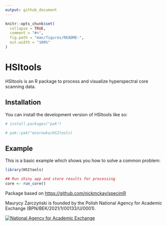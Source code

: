 ```yaml
---
output: github_document
---
```


<!-- README.md is generated from README.Rmd. Please edit that file -->

```r
knitr::opts_chunk$set(
  collapse = TRUE,
  comment = "#>",
  fig.path = "man/figures/README-",
  out.width = "100%"
)
```

# HSItools

<!-- badges: start -->

<!-- badges: end -->

HSItools is an R package to process and visualize hyperspectral core scanning data.

## Installation

You can install the development version of HSItools like so:

``` r
# install.packages("pak")

# pak::pak("mzarowka/HSItools)
```

## Example

This is a basic example which shows you how to solve a common problem:

```r
library(HSItools)

## Run shiny app and store results for processing
core <- run_core()
```

Package based on <https://github.com/nickmckay/specimR>

Maurycy Żarczyński is founded by the Polish National Agency for Academic Exchange (BPN/BEK/2021/1/00133/U/0001).

[![National Agency for Academic Exchange](images/nawablack-01.png)](https://nawa.gov.pl)
